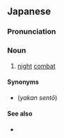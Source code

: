 ==Japanese==
{{wikipedia|lang=ja}}
{{ja-kanjitab|や|せん|yomi=o}}

===Pronunciation===
{{ja-pron|やせん|y=o}}

===Noun===
{{ja-noun|やせん}}

# [[night]] [[combat]]

====Synonyms====
* {{furigana|[[夜間]] [[戦闘]]|[[やかん]] [[せんとう]]}} (''yakan sentō'')

====See also====
* {{ja-r|夜襲|やしゅう}}